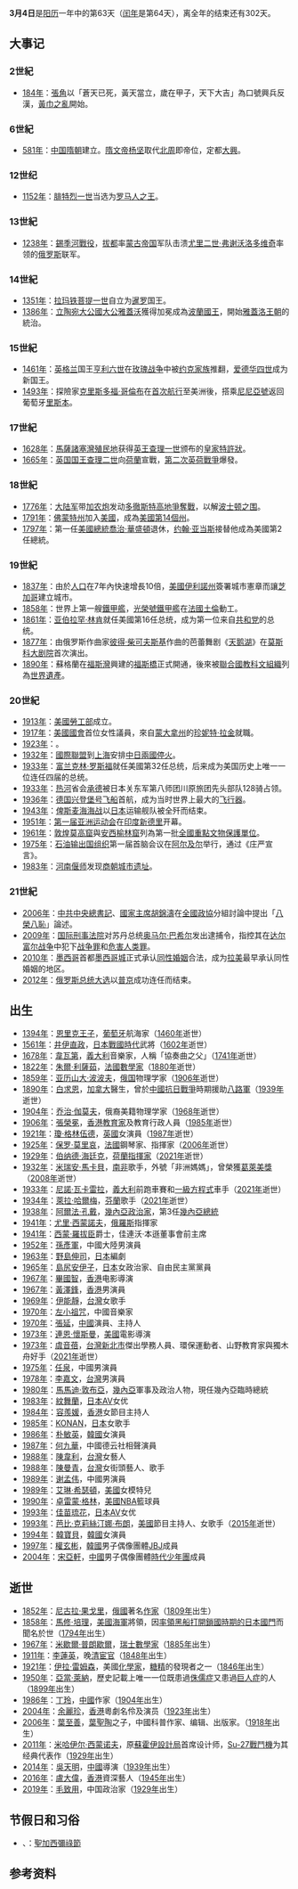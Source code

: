 {{noteTA
|1=zh-hans:达尔富尔冲突;zh-hk:達爾富爾衝突;zh-tw:達佛衝突;
|2=zh-tw:韋瓦第; zh-hk:韋華第; zh-cn:维瓦尔第; 
|3=zh-hant:波爾·瑪麗亞; zh-hans:保罗·莫里哀;
}}
{{DayInMonth|3}}
'''3月4日'''是[[阳历|阳历]]一年中的第63天（[[闰年|闰年]]是第64天），离全年的结束还有302天。

== 大事记 ==
=== 2世紀 ===
* [[184年|184年]]：[[張角|張角]]以「蒼天已死，黃天當立，歲在甲子，天下大吉」為口號興兵反漢，[[黃巾之亂|黃巾之亂]]開始。

=== 6世紀 ===
* [[581年|581年]]：[[中国|中国]][[隋朝|隋朝]]建立。[[隋文帝|隋文帝]][[杨坚|杨坚]]取代[[北周|北周]]即帝位，定都[[长安|大興]]。

=== 12世纪 ===
* [[1152年|1152年]]：[[腓特烈一世_(神圣罗马帝国)|腓特烈一世]]当选为[[德国君主列表|罗马人之王]]。

=== 13世紀 ===
* [[1238年|1238年]]：[[錫季河戰役|錫季河戰役]]，[[拔都|拔都]]率[[蒙古帝国|蒙古帝国]]军队击溃[[尤里二世·弗谢沃洛多维奇|尤里二世·弗谢沃洛多维奇]]率领的[[俄罗斯|俄罗斯]]联军。

=== 14世紀 ===
* [[1351年|1351年]]：[[拉玛铁菩提一世|拉玛铁菩提一世]]自立为[[暹罗|暹罗]]国王。
* [[1386年|1386年]]：[[立陶宛大公國|立陶宛大公國]][[大公爵|大公]][[雅蓋沃|雅蓋沃]]獲得加冕成為[[波蘭國王|波蘭國王]]，開始[[雅蓋洛王朝|雅蓋洛王朝]]的統治。

=== 15世紀 ===
* [[1461年|1461年]]：[[英格兰|英格兰]]国王[[亨利六世_(英格兰)|亨利六世]]在[[玫瑰战争|玫瑰战争]]中被[[约克王朝|约克家族]]推翻，[[爱德华四世|爱德华四世]]成为新国王。
* [[1493年|1493年]]：探險家[[克里斯多福·哥倫布|克里斯多福·哥倫布]]在[[哥倫布首航艦隊|首次航行]]至美洲後，搭乘[[尼尼亞號|尼尼亞號]]返回葡萄牙[[里斯本|里斯本]]。

=== 17世紀 ===
* [[1628年|1628年]]：[[馬薩諸塞灣殖民地|馬薩諸塞灣殖民地]]获得[[查理一世_(英格蘭)|英王查理一世]]颁布的[[皇家特許狀|皇家特許狀]]。
* [[1665年|1665年]]：[[英国国王|英国国王]][[查理二世_(英國)|查理二世]]向[[荷蘭|荷蘭]]宣戰，[[第二次英荷戰爭|第二次英荷戰爭]]爆發。

=== 18世紀 ===
* [[1776年|1776年]]：[[大陆军|大陆军]]带[[加农炮|加农炮]]发动[[多徹斯特高地爭奪戰|多徹斯特高地爭奪戰]]，以解[[波士顿之围|波士顿之围]]。
* [[1791年|1791年]]：[[佛蒙特州|佛蒙特州]]加入[[美國|美國]]，成為[[美國|美國]][[美國州份依加入聯邦順序排列列表|第14個州]]。
* [[1797年|1797年]]：第一任[[美國總統|美國總統]][[喬治·華盛頓|喬治·華盛頓]]退休，[[约翰·亚当斯|约翰·亚当斯]]接替他成為美國第2任總統。

=== 19世紀 ===
* [[1837年|1837年]]：由於[[人口|人口]]在7年內快速增長10倍，[[美國|美國]][[伊利諾州|伊利諾州]]簽署城市憲章而讓[[芝加哥|芝加哥]]建立城市。
* [[1858年|1858年]]：世界上第一艘[[鐵甲艦|鐵甲艦]]，[[光榮號鐵甲艦|光榮號鐵甲艦]]在[[法蘭西第二帝國|法國]][[土倫|土倫]]動工。
* [[1861年|1861年]]：[[亚伯拉罕·林肯|亚伯拉罕·林肯]]就任美國第16任总统，成为第一位来自[[共和黨_(美國)|共和党]]的总统。
* [[1877年|1877年]]：由俄罗斯作曲家[[彼得·柴可夫斯基|彼得·柴可夫斯基]]作曲的芭蕾舞剧《[[天鹅湖|天鹅湖]]》在[[莫斯科大剧院|莫斯科大剧院]]首次演出。
* [[1890年|1890年]]：蘇格蘭在[[福斯灣|福斯灣]]興建的[[福斯橋|福斯橋]]正式開通，後來被[[聯合國教科文組織|聯合國教科文組織]]列為[[世界遺產|世界遺產]]。

=== 20世紀 ===
* [[1913年|1913年]]：[[美國勞工部|美國勞工部]]成立。
* [[1917年|1917年]]：[[美國國會|美國國會]]首位女性議員，來自[[蒙大拿州|蒙大拿州]]的[[珍妮特·拉金|珍妮特·拉金]]就職。
* [[1923年|1923年]]：{{fact|[[胡适|胡适]]大力提倡研究[[国学|国学]]|time=2021-3-05}}。
* [[1932年|1932年]]：[[國際聯盟|國際聯盟]]到[[上海|上海]]安排[[一二八事變|中日兩國停火]]。
* [[1933年|1933年]]：[[富兰克林·罗斯福|富兰克林·罗斯福]]就任美國第32任总统，后来成为美国历史上唯一一位连任四届的总统。
* [[1933年|1933年]]：[[热河特别区|热河]]省会[[承德市|承德]]被日本关东军第八师团川原旅团先头部队128骑占领。
* [[1936年|1936年]]：[[德国|德国]][[興登堡號飛船|兴登堡号]][[飞艇_(轻航空器)|飞船]]首航，成为当时世界上最大的[[飞行器|飞行器]]。
* [[1943年|1943年]]：[[俾斯麦海海战|俾斯麦海海战]]以[[日本|日本]]运输舰队被全歼而结束。
* [[1951年|1951年]]：[[1951年亞洲運動會|第一届亚洲运动会]]在[[印度|印度]][[新德里|新德里]]开幕。
* [[1961年|1961年]]：[[敦煌|敦煌]][[莫高窟|莫高窟]]與[[安西县|安西]][[榆林窟|榆林窟]]列為第一批[[全國重點文物保護單位|全國重點文物保護單位]]。
* [[1975年|1975年]]：[[石油输出国组织|石油输出国组织]]第一届首脑会议在[[阿尔及尔|阿尔及尔]]举行，通过《庄严宣言》。
* [[1983年|1983年]]：[[河南|河南]][[偃师|偃师]]发现[[偃师商城遗址|商朝城市遗址]]。

=== 21世紀 ===
* [[2006年|2006年]]：[[中共中央總書記|中共中央總書記]]、[[中國國家主席|國家主席]][[胡錦濤|胡錦濤]]在[[全國政協|全國政協]]分組討論中提出「[[八榮八恥|八榮八恥]]」論述。
* [[2009年|2009年]]：[[国际刑事法院|国际刑事法院]]对苏丹总统[[奥马尔·巴希尔|奥马尔·巴希尔]]发出逮捕令，指控其在[[达尔富尔战争|达尔富尔战争]]中犯下[[战争罪|战争罪]]和[[危害人类罪|危害人类罪]]。
* [[2010年|2010年]]：[[墨西哥|墨西哥]]首都[[墨西哥城|墨西哥城]]正式承认[[同性婚姻|同性婚姻]]合法，成为[[拉丁美洲|拉美]]最早承认同性婚姻的地区。
* [[2012年|2012年]]：[[2012年俄罗斯总统选举|俄罗斯总统大选]]以[[普京|普京]]成功连任而结束。

== 出生 ==
* [[1394年|1394年]]：[[恩里克_(航海家)|恩里克王子]]，[[葡萄牙|葡萄牙]]航海家（[[1460年|1460年]]逝世）
* [[1561年|1561年]]：[[井伊直政|井伊直政]]，[[日本戰國時代|日本戰國時代]]武將（[[1602年|1602年]]逝世）
* [[1678年|1678年]]：[[韋瓦第|韋瓦第]]，[[義大利|義大利]]音樂家，人稱「協奏曲之父」（[[1741年|1741年]]逝世）
* [[1822年|1822年]]：[[朱爾·利薩茹|朱爾·利薩茹]]，[[法國|法國]][[數學家|數學家]]（[[1880年|1880年]]逝世）
* [[1859年|1859年]]：[[亚历山大·波波夫|亚历山大·波波夫]]，[[俄国|俄国]]物理学家（[[1906年|1906年]]逝世）
* [[1890年|1890年]]：[[白求恩|白求恩]]，[[加拿大|加拿大]]醫生，曾於[[中國抗日戰爭|中國抗日戰爭]]時期援助[[八路軍|八路軍]]（[[1939年|1939年]]逝世）
* [[1904年|1904年]]：[[乔治·伽莫夫|乔治·伽莫夫]]，俄裔美籍物理学家（[[1968年|1968年]]逝世）
* [[1906年|1906年]]：[[張榮冕|張榮冕]]，[[香港|香港]][[教育家|教育家]]及教育行政人員（[[1985年|1985年]]逝世）
* [[1921年|1921年]]：[[瓊·格林伍德|瓊·格林伍德]]，[[英國|英國]]女演員（[[1987年|1987年]]逝世）
* [[1925年|1925年]]：[[保罗·莫里哀|保罗·莫里哀]]，[[法國|法國]]鋼琴家、指揮家（[[2006年|2006年]]逝世）
* [[1929年|1929年]]：[[伯纳德·海廷克|伯纳德·海廷克]]，[[荷蘭|荷蘭]][[指揮家|指揮家]]（[[2021年|2021年]]逝世）
* [[1932年|1932年]]：[[米瑞安·馬卡貝|米瑞安·馬卡貝]]，[[南非|南非]]歌手，外號「非洲媽媽」，曾榮獲[[葛萊美獎|葛萊美獎]]（[[2008年|2008年]]逝世）
* [[1933年|1933年]]：[[尼諾·瓦卡雷拉|尼諾·瓦卡雷拉]]，[[義大利|義大利]]前跑車賽和[[一級方程式|一級方程式]]車手（[[2021年|2021年]]逝世）
* [[1934年|1934年]]：[[萊拉·哈爾梅|萊拉·哈爾梅]]，[[芬蘭|芬蘭]]歌手（[[2021年|2021年]]逝世）
* [[1938年|1938年]]：[[阿爾法·孔戴|阿爾法·孔戴]]，[[幾內亞|幾內亞]][[政治家|政治家]]，第3任[[幾內亞總統|幾內亞總統]]
* [[1941年|1941年]]：[[尤里·西蒙諾夫|尤里·西蒙諾夫]]，[[俄羅斯|俄羅斯]]指揮家
* [[1941年|1941年]]：[[西蒙·羅拔臣|西蒙·羅拔臣]]爵士，佳連沃·本遜董事會前主席
* [[1952年|1952年]]：[[孫彥軍|孫彥軍]]，中國大陸男演員
* [[1963年|1963年]]：[[野島伸司|野島伸司]]，[[日本|日本]]編劇
* [[1965年|1965年]]：[[島尻安伊子|島尻安伊子]]，[[日本|日本]]女政治家、自由民主黨黨員
* [[1967年|1967年]]：[[畢國智|畢國智]]，[[香港|香港]]电影導演
* [[1967年|1967年]]：[[黃澤鋒|黃澤鋒]]，[[香港|香港]]男演員
* [[1969年|1969年]]：[[伊能靜|伊能靜]]，[[台灣|台灣]]女歌手
* [[1970年|1970年]]：[[左小祖咒|左小祖咒]]，中國音樂家
* [[1970年|1970年]]：[[張延|張延]]，[[中國|中國]]演員、主持人
* [[1973年|1973年]]：[[連恩·懷斯曼|連恩·懷斯曼]]，[[美國|美國]]電影導演
* [[1973年|1973年]]：[[虞音蓓|虞音蓓]]，[[台灣|台灣]][[新北市|新北市]]傑出學務人員、環保運動者、山野教育家與獨木舟好手（[[2021年|2021年]]逝世）
* [[1975年|1975年]]：[[任泉|任泉]]，中國男演員
* [[1978年|1978年]]：[[地球_(藝人)|李嘉文]]，[[台灣|台灣]]男演員
* [[1980年|1980年]]：[[馬馬迪·敦布亞|馬馬迪·敦布亞]]，[[幾內亞|幾內亞]]軍事及政治人物，現任幾內亞臨時總統
* [[1983年|1983年]]：[[紋舞蘭|紋舞蘭]]，[[日本|日本]]AV女优
* [[1984年|1984年]]：[[容羨媛|容羨媛]]，[[香港|香港]]女節目主持人
* [[1985年|1985年]]：[[KONAN|KONAN]]，[[日本|日本]]女歌手
* [[1986年|1986年]]：[[朴敏英|朴敏英]]，[[韓國|韓國]]女演員
* [[1987年|1987年]]：[[何九華|何九華]]，中國德云社相聲演員
* [[1988年|1988年]]：[[陳韋利|陳韋利]]，[[台灣|台灣]]女藝人
* [[1988年|1988年]]：[[陳曼青|陳曼青]]，[[台灣|台灣]]女街頭藝人、歌手
* [[1989年|1989年]]：[[谢孟伟|谢孟伟]]，中國男演員
* [[1989年|1989年]]：[[艾琳·希瑟頓|艾琳·希瑟頓]]，[[美國|美國]]女模特兒
* [[1990年|1990年]]：[[卓雷蒙·格林|卓雷蒙·格林]]，[[美國|美國]][[NBA|NBA]]籃球員
* [[1993年|1993年]]：[[佳苗琉花|佳苗琉花]]，[[日本|日本]]AV女优
* [[1993年|1993年]]：[[芭比·克莉絲汀娜·布朗|芭比·克莉絲汀娜·布朗]]，[[美國|美國]]節目主持人、女歌手（[[2015年|2015年]]逝世）
* [[1994年|1994年]]：[[韓寶貝|韓寶貝]]，[[韓國|韓國]]女演員
* [[1997年|1997年]]：[[權玄彬|權玄彬]]，[[韓國|韓國]]男子偶像團體[[JBJ|JBJ]]成員
* [[2004年|2004年]]：[[宋亞軒|宋亞軒]]，[[中國|中國]]男子偶像團體[[時代少年團|時代少年團]]成員

== 逝世 ==
* [[1852年|1852年]]：[[尼古拉·果戈里|尼古拉·果戈里]]，[[俄國|俄國]]著名[[作家|作家]]（[[1809年|1809年]]出生）
* [[1858年|1858年]]：[[馬修·培理|馬修·培理]]，[[美國|美國]][[海軍|海軍]]將領，因[[黑船來航|率領黑船打開鎖國時期的日本國門]]而聞名於世（[[1794年|1794年]]出生）
* [[1967年|1967年]]：[[米歇爾·普朗歇爾|米歇爾·普朗歇爾]]，[[瑞士|瑞士]][[數學家|數學家]]（[[1885年|1885年]]出生）
* [[1911年|1911年]]：[[李蓮英|李蓮英]]，晚[[清朝|清]][[宦官|宦官]]（[[1848年|1848年]]出生）
* [[1921年|1921年]]：[[伊拉·雷姆森|伊拉·雷姆森]]，美國[[化學家|化學家]]，[[糖精|糖精]]的發現者之一（[[1846年|1846年]]出生）
* [[1950年|1950年]]：[[亞當·萊納|亞當·萊納]]，歷史記載上唯一一位既患過[[侏儒症|侏儒症]]又患過[[巨人症|巨人症]]的人（[[1899年|1899年]]出生）
* [[1986年|1986年]]：[[丁玲|丁玲]]，[[中國|中國]]作家（[[1904年|1904年]]出生）
* [[2004年|2004年]]：[[余麗珍|余麗珍]]，[[香港|香港]]粵劇名伶及演员（[[1923年|1923年]]出生）
* [[2006年|2006年]]：[[葉至善|葉至善]]，[[葉聖陶|葉聖陶]]之子，中國科普作家、编辑、出版家。（[[1918年|1918年]]出生）
* [[2011年|2011年]]：[[米哈伊尔·西蒙诺夫|米哈伊尔·西蒙诺夫]]，原[[蘇霍伊設計局|蘇霍伊設計局]]首席设计师，[[Su-27戰鬥機|Su-27戰鬥機]]为其经典代表作（[[1929年|1929年]]出生）
* [[2014年|2014年]]：[[吳天明|吳天明]]，[[中國|中國]]導演（[[1939年|1939年]]出生）
* [[2016年|2016年]]：[[盧大偉_(香港)|盧大偉]]，[[香港|香港]]資深藝人（[[1945年|1945年]]出生）
* [[2019年|2019年]]：[[毛致用|毛致用]]，中国政治家（[[1929年|1929年]]出生）

== 节假日和习俗 ==
* {{POL}}、{{LTU}}：[[聖加西彌祿市集|聖加西彌祿節]]

== 参考资料 ==
{{Reflist}}

{{commons|Category:4 March}}
{{月份}}